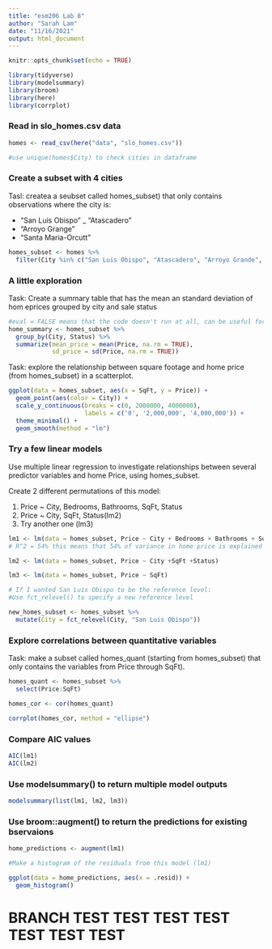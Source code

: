 ```yaml
---
title: "esm206 Lab 8"
author: "Sarah Lam"
date: "11/16/2021"
output: html_document
---
```


```r
knitr::opts_chunk$set(echo = TRUE)

library(tidyverse)
library(modelsummary)
library(broom)
library(here)
library(corrplot)
```

### Read in slo_homes.csv data 

```r
homes <- read_csv(here("data", "slo_homes.csv"))

#use unique(homes$City) to check cities in dataframe 
```

### Create a subset with 4 cities 

Tasl: createa a seubset called homes_subset) that only contains observations where the city is: 

- "San Luis Obispo"
_ "Atascadero" 
- "Arroyo Grange" 
- "Santa Maria-Orcutt" 
 
```r
homes_subset <- homes %>% 
  filter(City %in% c("San Luis Obispo", "Atascadero", "Arroyo Grande", "Santa Maria-Orcutt"))
```
 
### A little exploration 

Task: Create a summary table that has the mean an standard deviation of hom eprices grouped by city and sale status 

```r
#eval = FALSE means that the code doesn't run at all, can be useful for exploratory summary statistics on really big datasets 
home_summary <- homes_subset %>% 
  group_by(City, Status) %>% 
  summarize(mean_price = mean(Price, na.rm = TRUE),
            sd_price = sd(Price, na.rm = TRUE))
```

Task: explore the relationship between square footage and home price (from homes_subset) in a scatterplot. 

```r
ggplot(data = homes_subset, aes(x = SqFt, y = Price)) +
  geom_point(aes(color = City)) +
  scale_y_continuous(breaks = c(0, 2000000, 4000000),
                     labels = c('0', '2,000,000', '4,000,000')) +
  theme_minimal() +
  geom_smooth(method = "lm")
```

### Try a few linear models 

Use multiple linear regression to investigate relationships between several predictor variables and home Price, using homes_subset. 

Create 2 different permutations of this model: 

(1) Price ~ City, Bedrooms, Bathrooms, SqFt, Status
(2) Price ~ City, SqFt, Status(lm2)
(3) Try another one (lm3)

```r
lm1 <- lm(data = homes_subset, Price ~ City + Bedrooms + Bathrooms + SqFt + Status)
# R^2 = 54% this means that 54% of variance in home price is explained by variables in this model 

lm2 <- lm(data = homes_subset, Price ~ City +SqFt +Status) 

lm3 <- lm(data = homes_subset, Price ~ SqFt)

# If I wanted San Luis Obispo to be the reference level: 
#Use fct_relevel() to specify a new reference level 

new_homes_subset <- homes_subset %>% 
  mutate(City = fct_relevel(City, "San Luis Obispo"))
```

### Explore correlations between quantitative variables 

Task: make a subset called homes_quant (starting from homes_subset) that only contains the variables from Price through SqFt). 

```r
homes_quant <- homes_subset %>% 
  select(Price:SqFt)

homes_cor <- cor(homes_quant)

corrplot(homes_cor, method = "ellipse")
```

### Compare AIC values

```r
AIC(lm1)
AIC(lm2)
```

### Use modelsummary() to return multiple model outputs 

```r
modelsummary(list(lm1, lm2, lm3))
```

### Use broom::augment() to return the predictions for existing bservaions 

```r
home_predictions <- augment(lm1)

#Make a histogram of the residuals from this model (lm1)

ggplot(data = home_predictions, aes(x = .resid)) +
  geom_histogram()
```

# BRANCH TEST TEST TEST TEST TEST TEST TEST




